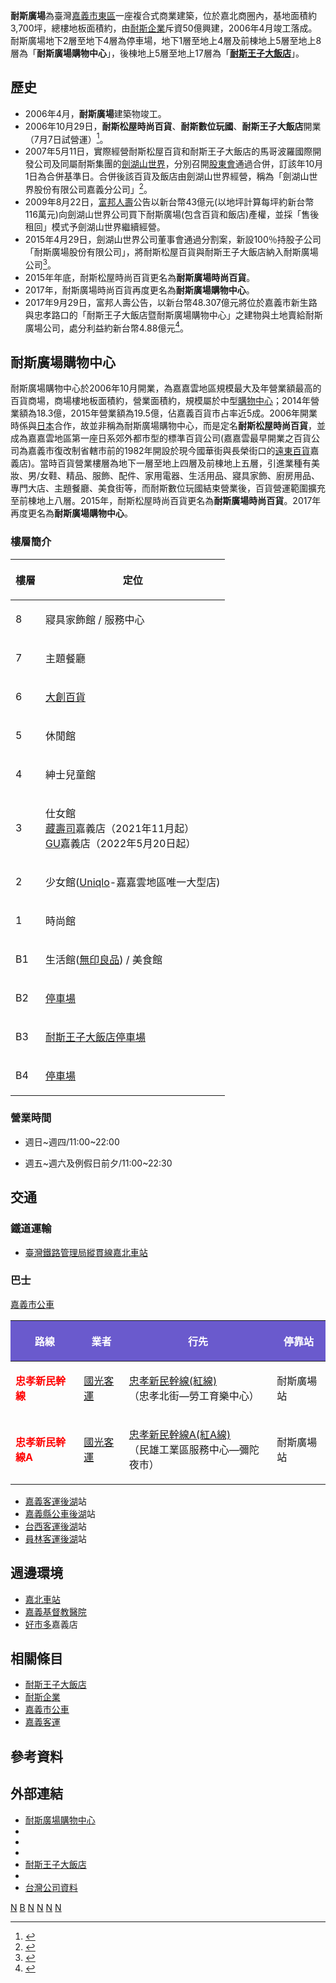 {{coord|23|29|47|N|120|27|9|E|display=title}}
{{Shopping Bazaar Information
| company_name       = 耐斯廣場
| official_company_name  = 
| company_name_en    = NICE PLAZA
| company_logo       = [[File:耐斯松屋20180422.jpg|280px]]
| company_slogan     = 
| abbreviated_name   = 耐斯
| open_date          = 2006年
| closing_date       =
| location           = {{flagicon|TWN}} [[嘉義市|嘉義市]]東區忠孝路600號
| zip_code           = 60080
| telephone_no       = 886-5-276-7888
| industry           = 
| products           = 
| floors             = 地上十七層～地下四層
| floor_area         = 約28,200[[坪|坪]]<br>93,274.28平方公尺(含停車空間)
| parking            = 汽車826輛<br/>機車2000輛<br/>觀光巴士170輛
| developer          = 馬哥波羅國際開發股份有限公司<br/>三門聯合建築師事務所<br/>匯僑設計興業公司
| key_people         = [[陳志倫|陳志倫]]（[[董事長|董事長]]）
| manager            =
| num_employees      = 333人
| revenue            = 19.5億
| accounting_period  = 每年12月（月制會計年度）
| parent             = [[耐斯企業|耐斯企業]]
| major_shareholder  = 耐斯廣場股份有限公司
| homepage           = http://www.niceplaza.com.tw
| footnotes          =
| width              = 
}}
'''耐斯廣場'''為臺灣[[嘉義市|嘉義市]][[東區_(嘉義市)|東區]]一座複合式商業建築，位於嘉北商圈內，基地面積約3,700坪，總樓地板面積約{{convert|28,200|pyeong|m2|abbr=on}}，由[[耐斯企業|耐斯企業]]斥資50億興建，2006年4月竣工落成。耐斯廣場地下2層至地下4層為停車場，地下1層至地上4層及前棟地上5層至地上8層為「'''耐斯廣場購物中心'''」，後棟地上5層至地上17層為「'''[[王子大飯店_(台灣)|耐斯王子大飯店]]'''」。

==歷史==
*2006年4月，'''耐斯廣場'''建築物竣工。
*2006年10月29日，'''耐斯松屋時尚百貨'''、'''耐斯數位玩國'''、'''耐斯王子大飯店'''開業（7月7日試營運）<ref>{{cite news|url=https://m.ltn.com.tw/news/local/paper/80209|title=〈中部〉耐斯廣場明開市 百貨業備戰|publisher=自由時報|author=丁偉杰|date=2006-07-06|accessdate=2019-04-01}}</ref>。
*2007年5月11日，實際經營耐斯松屋百貨和耐斯王子大飯店的馬哥波羅國際開發公司及同屬耐斯集團的[[劍湖山世界|劍湖山世界]]，分別召開[[股東會|股東會]]通過合併，訂該年10月1日為合併基準日。合併後該百貨及飯店由劍湖山世界經營，稱為「劍湖山世界股份有限公司嘉義分公司」<ref>{{cite news|url=https://tw.finance.appledaily.com/daily/20070512/23469768/|title=劍湖山併馬哥波羅 1：1.68換股|publisher=蘋果日報|author=丁威|date=2007-05-11|accessdate=2019-04-01}}</ref>。
*2009年8月22日，[[富邦人壽|富邦人壽]]公告以新台幣43億元(以地坪計算每坪約新台幣116萬元)向劍湖山世界公司買下耐斯廣場(包含百貨和飯店)產權，並採「售後租回」模式予劍湖山世界繼續經營。
*2015年4月29日，劍湖山世界公司董事會通過分割案，新設100％持股子公司「耐斯廣場股份有限公司」，將耐斯松屋百貨與耐斯王子大飯店納入耐斯廣場公司<ref>{{cite news|url=https://www.chinatimes.com/newspapers/20150430000287-260206?chdtv|title=劍湖山 新設子公司耐斯廣場|publisher=工商時報|author=曾麗芳|date=2015-04-30|accessdate=2019-04-01}}</ref>。
*2015年年底，耐斯松屋時尚百貨更名為'''耐斯廣場時尚百貨'''。
*2017年，耐斯廣場時尚百貨再度更名為'''耐斯廣場購物中心'''。
*2017年9月29日，富邦人壽公告，以新台幣48.307億元將位於嘉義市新生路與忠孝路口的「耐斯王子大飯店暨耐斯廣場購物中心」之建物與土地賣給耐斯廣場公司，處分利益約新台幣4.88億元<ref>{{cite news|url=https://tw.appledaily.com/new/realtime/20170929/1213802/|title=低利效應 耐斯向富邦壽買樓寧「付息改替租」|publisher=蘋果日報|author=王立德|date=2017-09-29|accessdate=2019-04-01}}</ref>。

==耐斯廣場購物中心==
耐斯廣場購物中心於2006年10月開業，為嘉嘉雲地區規模最大及年營業額最高的百貨商場，商場樓地板面積約{{convert|11,700|pyeong|m2|abbr=on}}，營業面積約{{convert|7,600|pyeong|m2|abbr=on}}，規模屬於中型[[購物中心|購物中心]]；2014年營業額為18.3億，2015年營業額為19.5億，佔嘉義百貨市占率近5成。2006年開業時係與[[日本|日本]]{{link-ja|松屋 (百貨店)|松屋 (百貨店)|松屋百貨}}合作，故並非稱為耐斯廣場購物中心，而是定名'''耐斯松屋時尚百貨'''，並成為嘉嘉雲地區第一座日系郊外都市型的標準百貨公司(嘉嘉雲最早開業之百貨公司為嘉義市復改制省轄市前的1982年開設於現今國華街與長榮街口的[[遠東百貨|遠東百貨]]嘉義店)。當時百貨營業樓層為地下一層至地上四層及前棟地上五層，引進業種有美妝、男/女鞋、精品、服飾、配件、家用電器、生活用品、寢具家飾、廚房用品、專門大店、主題餐廳、美食街等，而耐斯數位玩國結束營業後，百貨營運範圍擴充至前棟地上八層。2015年，耐斯松屋時尚百貨更名為'''耐斯廣場時尚百貨'''。2017年再度更名為'''耐斯廣場購物中心'''。

===樓層簡介===
{| class="wikitable"
|-
! 樓層 || 定位
|-
| 8 || 寢具家飾館 / 服務中心
|-
| 7 || 主題餐廳
|-
| 6 || [[大創百貨|大創百貨]]
|-
| 5 || 休閒館
|-
| 4 || 紳士兒童館
|-
| 3 || 仕女館<br>[[藏壽司|藏壽司]]嘉義店（2021年11月起）
<br>[[GU|GU]]嘉義店（2022年5月20日起）
|-
| 2 || 少女館([[Uniqlo|Uniqlo]]-嘉嘉雲地區唯一大型店)
|-
| 1 || 時尚館
|-
| B1 || 生活館([[無印良品|無印良品]]) / 美食館
|-
| B2 || [[停車場|停車場]]
|-
| B3 || [[王子大飯店_(台灣)|耐斯王子大飯店]][[停車場|停車場]]
|-
| B4 || [[停車場|停車場]]
|}

===營業時間===
*週日~週四/11:00~22:00

*週五~週六及例假日前夕/11:00~22:30

==交通==
===鐵道運輸===
*[[臺灣鐵路管理局|臺灣鐵路管理局]][[縱貫線_(鐵路)|縱貫線]][[嘉北車站|嘉北車站]]
===巴士===
;[[嘉義市公車|嘉義市公車]]
{| class="wikitable" width="100%" align="center"
! style="background: #6a5acd; color: #ffffff;"|路線!!style="background: #6a5acd; color: #ffffff;"|業者!!style="background: #6a5acd; color: #ffffff;"|行先!!style="background: #6a5acd; color: #ffffff;"|停靠站
|-align=center
|<font color=red>'''忠孝新民幹線'''</font>||[[國光客運|國光客運]]||[[嘉義市公車忠孝新民幹線|忠孝新民幹線(紅線)]]<br>（忠孝北街—勞工育樂中心）||耐斯廣場站
|-align=center
|<font color=red>'''忠孝新民幹線A'''</font>||[[國光客運|國光客運]]||[[嘉義市公車忠孝新民幹線|忠孝新民幹線A(紅A線)]]<br>（民雄工業區服務中心—彌陀夜市）||耐斯廣場站
|}
{{BS-map
|title=嘉義市公車忠孝新民幹線站牌
|legend=0
|lua=1
|map=
exKBHFa\~~'''彌陀夜市'''
exBHF\~~立仁高中
exSTR\KBHFa~~'''勞工育樂中心'''
exSTR\BHF~~興村
exSTR\BHF~~輔仁中學
exBS2l\BS2r
BHF~~大業國中
BHF~~中油營業所
BHF~~興業民生
BHF~~經國新城
BHF~~興業西徐州六路口
BHF~~西區區公所
BHF~~新民南京路口
BHF~~嘉大新民校區
BHF~~京城銀行（新民路）
BHF~~[[File:ROC_Taiwan_Railways_Administration_Logo.svg|20px]][[File:BRT_Chiayi_CIS_(English_Type_1).svg|25px]] 嘉義火車站
BHF~~林業鐵路車庫園區
BHF~~[[File:BRT_Chiayi_CIS_(English_Type_1).svg|25px]] 文化中心（檜意森活村）
BHF~~[[File:BRT_Chiayi_CIS_(English_Type_1).svg|25px]] 台斗坑
BHF~~[[耐斯廣場|耐斯廣場]]
BHF~~[[File:BRT_Chiayi_CIS_(English_Type_1).svg|25px]] 後湖（嘉義基督教醫院）
BHF~~[[File:BRT_Chiayi_CIS_(English_Type_1).svg|25px]] 宏仁女中
BHF~~荖藤宅
BHF~~'''忠孝北街'''
exBHF~~大寶鎮（忠孝北街）
exBHF~~忠孝北街成功三路口
exKBHFe~~'''民雄工業區服務中心'''
}}
*[[嘉義客運|嘉義客運]][[後湖|後湖]]站
*[[嘉義縣公車|嘉義縣公車]][[後湖|後湖]]站
*[[台西客運|台西客運]][[後湖|後湖]]站
*[[員林客運|員林客運]][[後湖|後湖]]站

==週邊環境==
*[[嘉北車站|嘉北車站]]
*[[嘉義基督教醫院|嘉義基督教醫院]]
*[[好市多|好市多]]嘉義店

==相關條目==
*[[王子大飯店_(台灣)|耐斯王子大飯店]]
*[[耐斯企業|耐斯企業]]
*[[嘉義市公車|嘉義市公車]]
*[[嘉義客運|嘉義客運]]

==參考資料==
{{reflist}}

==外部連結==
*[http://www.niceplaza.com.tw/ 耐斯廣場購物中心]
*{{facebook|nicefans|耐斯廣場 NICE PLAZA}}
*{{instagram|nice_plaza|【耐斯廣場 時尚百貨 Nice Plaza】}}
*{{youtube|user=theniceplaza}}
*[http://www.niceprince.com.tw/ 耐斯王子大飯店]{{zh-tw}}{{zh-cn}}{{ja}}{{en}}
*{{facebook|niceprincefb|嘉義耐斯王子大飯店NICE PRINCE HOTEL}}
*[http://company.g0v.ronny.tw/id/22265047 台灣公司資料]

{{台灣購物中心}}
{{Portal bar|台灣|嘉義|企業}}
[[Category:耐斯企業集團|N]]
[[Category:台灣購物中心|B]]
[[Category:嘉義市商場|N]]
[[Category:總部位於嘉義市的工商業機構|N]]
[[Category:嘉義市旅遊景點|N]]
[[Category:2006年開業商場|N]]